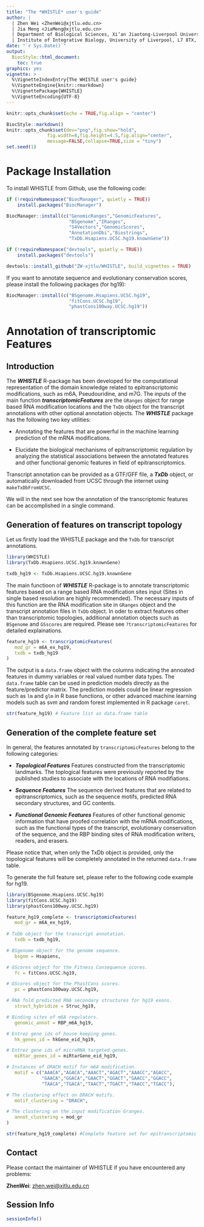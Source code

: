 ```yaml
---
title: "The *WHISTLE* user's guide"
author: |
  | Zhen Wei <ZhenWei@xjtlu.edu.cn>
  | Jia Meng <JiaMeng@xjtlu.edu.cn>
  | Department of Biological Sciences, Xi’an Jiaotong-Liverpool University, Suzhou, Jiangsu, 215123, China
  | Institute of Integrative Biology, University of Liverpool, L7 8TX, Liverpool, United Kingdom
date: "`r Sys.Date()`"
output:
  BiocStyle::html_document:
    toc: true
graphics: yes
vignette: >
  %\VignetteIndexEntry{The WHISTLE user's guide}
  %\VignetteEngine{knitr::rmarkdown}
  %\VignettePackage{WHISTLE}
  %\VignetteEncoding{UTF-8}
---
```


```r
knitr::opts_chunk$set(echo = TRUE,fig.align = "center")
```


```r
BiocStyle::markdown()
knitr::opts_chunk$set(dev="png",fig.show="hold",
               fig.width=8,fig.height=4.5,fig.align="center",
               message=FALSE,collapse=TRUE,size = "tiny")
set.seed(1)
```

# Package Installation

To install WHISTLE from Github, use the following code:

```r
if (!requireNamespace("BiocManager", quietly = TRUE))
    install.packages("BiocManager")

BiocManager::install(c("GenomicRanges","GenomicFeatures",
                       "BSgenome","IRanges",
                       "S4Vectors","GenomicScores",
                       "AnnotationDbi","Biostrings",
                       "TxDb.Hsapiens.UCSC.hg19.knownGene"))

if (!requireNamespace("devtools", quietly = TRUE))
    install.packages("devtools")

devtools::install_github("ZW-xjtlu/WHISTLE", build_vignettes = TRUE)
```

If you want to annotate sequence and evolutionary conservation scores, please install the following packages (for hg19):

```r
BiocManager::install(c("BSgenome.Hsapiens.UCSC.hg19",
                       "fitCons.UCSC.hg19",
                       "phastCons100way.UCSC.hg19"))
```


# Annotation of transcriptomic Features

## Introduction
The ***WHISTLE*** R-package has been developed
for the computational representation of the domain knowledge related to epitranscriptomic modifications, such as m6A, Pseudouridine, and m7G. The inputs of the main function ***transcriptomicFeatures*** are the `GRanges` object for range based RNA modification locations and the `TxDb` object for the transcript annotations with other optional annotation objects. The ***WHISTLE*** package has the following two key utilities:

  * Annotating the features that are powerful in the machine learning prediction of the mRNA modifications.

  * Elucidate the biological mechanisms of epitranscriptomic regulation by analyzing the statistical associations between the annotated features and other functional genomic features in field of epitranscriptomics.

Transcript annotation can be provided as a GTF/GFF file, a ***TxDb*** object, or automatically downloaded from UCSC through the internet using `makeTxDbFromUCSC`.

We will in the next see how the annotation of the transcriptomic features can be accomplished in a single command.

## Generation of features on transcript topology

Let us firstly load the WHISTLE package and the `TxDb` for transcript annotations.

```r
library(WHISTLE)
library(TxDb.Hsapiens.UCSC.hg19.knownGene)

txdb_hg19 <- TxDb.Hsapiens.UCSC.hg19.knownGene
```

The main functioon of ***WHISTLE*** R-package is to annotate transcriptomic features based on a range based RNA modification sites input (Sites in single based resolution are highly recommended). The necessary inputs of this function are the RNA modification site in `GRanges` object and the transcript annotation files in `TxDb` object. In oder to extract features other than transcriptomic topologies, additional annotation objects such as `BSgenome` and `GSscores` are required. Please see `?transcriptomicFeatures` for detailed explainations.

```r
feature_hg19 <- transcriptomicFeatures(
   mod_gr = m6A_ex_hg19,
   txdb = txdb_hg19
)
```

The output is a `data.frame` object with the columns indicating the annoated features in dummy variables or real valued number data types. The `data.frame` table can be used in prediction models directly as the feature/predictor matrix. The prediction models could be linear regression such as `lm` and `glm` in R base functions, or other advanced machine learning models such as svm and random forest implemented in R package `caret`.

```r
str(feature_hg19) # Feature list as data.frame table
```

## Generation of the complete feature set 

In general, the features annotated by `transcriptomicFeatures` belong to the following categories:

- ***Topological Features***
Features constructed from the transcriptomic landmarks. The toplogical features were previously reported by the published studies to associate with the locations of RNA modifiations.

- ***Sequence Features***
The sequence derived features that are related to epitranscriptomics, such as the sequence motifs, predicted RNA secondary structures, and GC contents.

- ***Functional Genomic Features***
Features of other functional genomic information that have proofed correlation with the mRNA modifications, such as the functional types of the transcript, evolutionary conservation of the sequence, and the RBP binding sites of RNA modification writers, readers, and erasers.

Please notice that, when only the TxDb object is provided, only the topological features will be completely annotated in the returned `data.frame` table.

To generate the full feature set, please refer to the following code example for hg19.

```r
library(BSgenome.Hsapiens.UCSC.hg19)
library(fitCons.UCSC.hg19)
library(phastCons100way.UCSC.hg19)

feature_hg19_complete <- transcriptomicFeatures(
   mod_gr = m6A_ex_hg19,
   
# TxDb object for the transcript annotation.
   txdb = txdb_hg19,

# BSgenome object for the genome sequence.
   bsgnm = Hsapiens,

# GScores object for the Fitness Consequence scores.
   fc = fitCons.UCSC.hg19,

# GScores object for the PhastCons scores.
   pc = phastCons100way.UCSC.hg19,

# RNA fold predicted RNA secondary structures for hg19 exons.
   struct_hybridize = Struc_hg19,

# Binding sites of m6A regulators.
   genomic_annot = RBP_m6A_hg19,

# Entrez gene ids of house keeping genes.
   hk_genes_id = hkGene_eid_hg19,

# Entrez gene ids of microRNA targeted genes.
   miRtar_genes_id = miRtarGene_eid_hg19,

# Instances of DRACH motif for m6A modification.
   motif = c("AAACA","AGACA","AAACT","AGACT","AAACC","AGACC",
             "GAACA","GGACA","GAACT","GGACT","GAACC","GGACC",
             "TAACA","TGACA","TAACT","TGACT","TAACC","TGACC"),

# The clustering effect on DRACH motifs.
   motif_clustering = "DRACH",

# The clustering on the input modification Granges.
   annot_clustering = mod_gr
)

str(feature_hg19_complete) #Complete feature set for epitranscriptomic modifications
```

## Contact

Please contact the maintainer of WHISTLE if you have encountered any problems:

**ZhenWei**:  <zhen.wei@xjtlu.edu.cn>

## Session Info
```r
sessionInfo()
```
